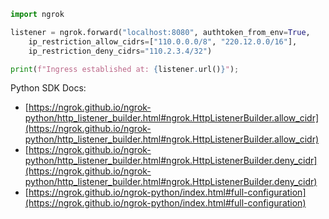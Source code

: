 ```python
import ngrok

listener = ngrok.forward("localhost:8080", authtoken_from_env=True,
    ip_restriction_allow_cidrs=["110.0.0.0/8", "220.12.0.0/16"],
    ip_restriction_deny_cidrs="110.2.3.4/32")

print(f"Ingress established at: {listener.url()}");
```

Python SDK Docs:

- [https://ngrok.github.io/ngrok-python/http_listener_builder.html#ngrok.HttpListenerBuilder.allow_cidr](https://ngrok.github.io/ngrok-python/http_listener_builder.html#ngrok.HttpListenerBuilder.allow_cidr)
- [https://ngrok.github.io/ngrok-python/http_listener_builder.html#ngrok.HttpListenerBuilder.deny_cidr](https://ngrok.github.io/ngrok-python/http_listener_builder.html#ngrok.HttpListenerBuilder.deny_cidr)
- [https://ngrok.github.io/ngrok-python/index.html#full-configuration](https://ngrok.github.io/ngrok-python/index.html#full-configuration)
